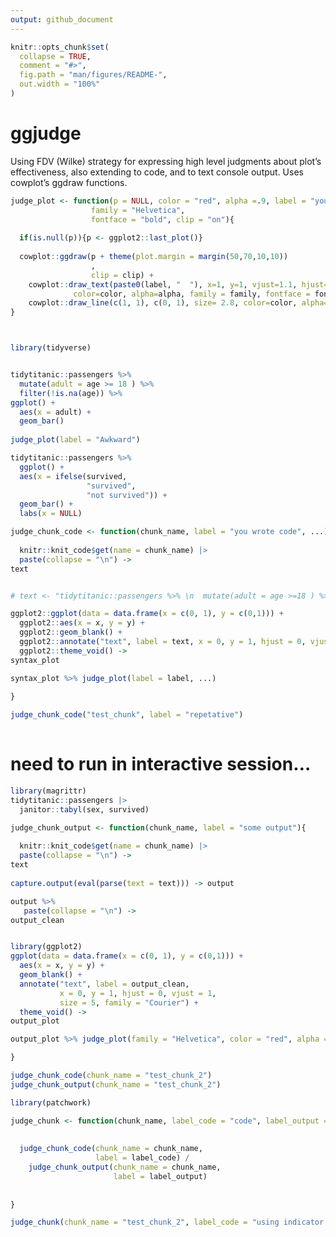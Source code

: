 ```yaml
---
output: github_document
---
```


<!-- README.md is generated from README.Rmd. Please edit that file -->

```r
knitr::opts_chunk$set(
  collapse = TRUE,
  comment = "#>",
  fig.path = "man/figures/README-",
  out.width = "100%"
)
```

# ggjudge

Using FDV (Wilke) strategy for expressing high level judgments about plot's effectiveness, also extending to code, and to text console output. Uses cowplot's ggdraw functions.

<!-- badges: start -->
<!-- badges: end -->



```r

judge_plot <- function(p = NULL, color = "red", alpha =.9, label = "you made\na plot", 
                  family = "Helvetica",
                  fontface = "bold", clip = "on"){
  
  if(is.null(p)){p <- ggplot2::last_plot()}
  
  cowplot::ggdraw(p + theme(plot.margin = margin(50,70,10,10))
                  ,
                  clip = clip) +
    cowplot::draw_text(paste0(label, "  "), x=1, y=1, vjust=1.1, hjust=1.1, size=35, angle = 0,
              color=color, alpha=alpha, family = family, fontface = fontface) +
    cowplot::draw_line(c(1, 1), c(0, 1), size= 2.8, color=color, alpha=alpha)
}



library(tidyverse)


tidytitanic::passengers %>% 
  mutate(adult = age >= 18 ) %>% 
  filter(!is.na(age)) %>% 
ggplot() + 
  aes(x = adult) + 
  geom_bar()
  
judge_plot(label = "Awkward")

```







```r
tidytitanic::passengers %>% 
  ggplot() + 
  aes(x = ifelse(survived, 
                 "survived",
                 "not survived")) + 
  geom_bar() + 
  labs(x = NULL)
```



```r

judge_chunk_code <- function(chunk_name, label = "you wrote code", ...){
  
  knitr::knit_code$get(name = chunk_name) |>  
  paste(collapse = "\n") ->
text


# text <- "tidytitanic::passengers %>% \n  mutate(adult = age >=18 ) %>% \n  filter(!is.na(age)) %>% \nggplot() + \n  aes(x = adult) + \n  geom_bar()"

ggplot2::ggplot(data = data.frame(x = c(0, 1), y = c(0,1))) +
  ggplot2::aes(x = x, y = y) +
  ggplot2::geom_blank() +
  ggplot2::annotate("text", label = text, x = 0, y = 1, hjust = 0, vjust = 1, size = 5, family = "Courier") + 
  ggplot2::theme_void() ->
syntax_plot

syntax_plot %>% judge_plot(label = label, ...)
  
}

judge_chunk_code("test_chunk", label = "repetative")
  
```


# need to run in interactive session...

```r
library(magrittr)
tidytitanic::passengers |> 
  janitor::tabyl(sex, survived)
```


```r





judge_chunk_output <- function(chunk_name, label = "some output"){
    
  knitr::knit_code$get(name = chunk_name) |>  
  paste(collapse = "\n") ->
text
  
capture.output(eval(parse(text = text))) -> output

output %>% 
   paste(collapse = "\n") ->
output_clean


library(ggplot2)
ggplot(data = data.frame(x = c(0, 1), y = c(0,1))) +
  aes(x = x, y = y) +
  geom_blank() +
  annotate("text", label = output_clean, 
           x = 0, y = 1, hjust = 0, vjust = 1, 
           size = 5, family = "Courier") + 
  theme_void() ->
output_plot

output_plot %>% judge_plot(family = "Helvetica", color = "red", alpha = .9, label = label, fontface = "bold")

}

judge_chunk_code(chunk_name = "test_chunk_2")
judge_chunk_output(chunk_name = "test_chunk_2")

library(patchwork)

judge_chunk <- function(chunk_name, label_code = "code", label_output = "output", ...){
  
  
  judge_chunk_code(chunk_name = chunk_name, 
                   label = label_code) /
    judge_chunk_output(chunk_name = chunk_name, 
                       label = label_output)
  
  
}
```


```r
judge_chunk(chunk_name = "test_chunk_2", label_code = "using indicator variable directly")
```

